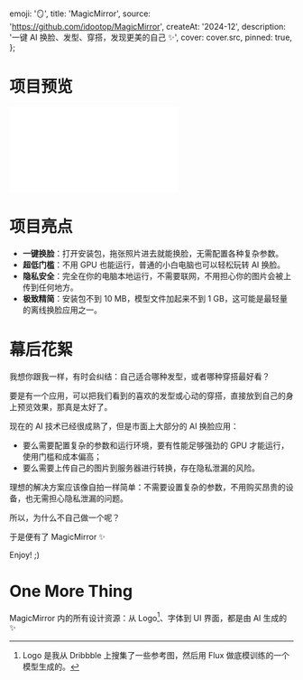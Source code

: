 
  emoji: '🪞',
  title: 'MagicMirror',
  source: 'https://github.com/idootop/MagicMirror',
  createAt: '2024-12',
  description: '一键 AI 换脸、发型、穿搭，发现更美的自己 ✨',
  cover: cover.src,
  pinned: true,
};

# 项目预览

<iframe
  src="//player.bilibili.com/player.html?isOutside=true&aid=113577339916064&bvid=BV1TTzfYDEUe&cid=27126269916&p=1"
  scrolling="no"
  border="0"
  frameborder="no"
  framespacing="0"
  allowfullscreen="true"
  style={{
    width: '100%',
    aspectRatio: 16 / 9,
  }}
></iframe>

# 项目亮点

- **一键换脸**：打开安装包，拖张照片进去就能换脸，无需配置各种复杂参数。
- **超低门槛**：不用 GPU 也能运行，普通的小白电脑也可以轻松玩转 AI 换脸。
- **隐私安全**：完全在你的电脑本地运行，不需要联网，不用担心你的图片会被上传到任何地方。
- **极致精简**：安装包不到 10 MB，模型文件加起来不到 1 GB，这可能是最轻量的离线换脸应用之一。

# 幕后花絮


<BaseImage src={demo.src} alt="MagicMirror" />

我想你跟我一样，有时会纠结：自己适合哪种发型，或者哪种穿搭最好看？

要是有一个应用，可以把我们看到的喜欢的发型或心动的穿搭，直接放到自己的身上预览效果，那真是太好了。

现在的 AI 技术已经很成熟了，但是市面上大部分的 AI 换脸应用：

- 要么需要配置复杂的参数和运行环境，要有性能足够强劲的 GPU 才能运行，使用门槛和成本偏高；
- 要么需要上传自己的图片到服务器进行转换，存在隐私泄漏的风险。

理想的解决方案应该像自拍一样简单：不需要设置复杂的参数，不用购买昂贵的设备，也无需担心隐私泄漏的问题。

所以，为什么不自己做一个呢？

于是便有了 MagicMirror ✨

Enjoy! ;)

# One More Thing

MagicMirror 内的所有设计资源：从 Logo[^1]、字体到 UI 界面，都是由 AI 生成的 ✨


<BaseImage src={aigc.src} alt="AIGC" />

[^1]: Logo 是我从 Dribbble 上搜集了一些参考图，然后用 Flux 做底模训练的一个模型生成的。

